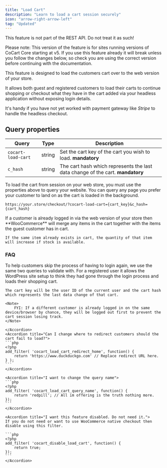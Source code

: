 ```yaml
---
title: "Load Cart"
description: "Learn to load a cart session securely"
icon: "arrow-right-arrow-left"
tag: "Updated"
---
```


<Info>
    This feature is not part of the REST API. Do not treat it as such!
</Info>

<Warning>Please note: This version of the feature is for sites running versions of CoCart Core starting at v5. If you use this feature already it will break unless you follow the changes below, so check you are using the correct version before continuing with the documentation.</Warning>

This feature is designed to load the customers cart over to the web version of your store.

It allows both guest and registered customers to load their carts to continue shopping or checkout what they have in the cart added via your headless application without exposing login details.

It's handy if you have not yet worked with payment gateway like _Stripe_ to handle the headless checkout.

## Query properties

| Query              | Type   | Description                                                                    |
| ------------------ | ------ | ------------------------------------------------------------------------------ |
| `cocart-load-cart` | string | Set the cart key of the cart you wish to load. **mandatory**                   |
| `c_hash`           | string | The cart hash which represents the last data change of the cart. **mandatory** |

To load the cart from session on your web store, you must use the properties above to query your website. You can query any page you prefer your customer to land on as the cart is loaded in the background.

```
https://your.store/checkout/?cocart-load-cart={cart_key}&c_hash={cart_hash}
```

<Note>
    If a customer is already logged in via the web version of your store then **WooCommerce** will merge any items in the cart together with the items the guest customer has in cart.

    If the same item already exists in cart, the quantity of that item will increase if stock is available.
</Note>

### FAQ

<AccordionGroup>
    <Accordion title="How does a registered customer load their cart without authenticating?">
    To help customers skip the process of having to login again, we use the same two queries to validate with. For a registered user it allows the WordPress site setup to think they had gone through the login process and loads their shopping cart.

    The cart key will be the user ID of the current user and the cart hash which represents the last data change of that cart.

    <Note>
        FYI: If a different customer is already logged in on the same device/browser by chance, they will be logged out first to prevent the cart session losing track.
    </Note>

    </Accordion>
    <Accordion title="Can I change where to redirect customers should the cart fail to load?">
    ```php
    <?php
    add_filter( 'cocart_load_cart_redirect_home', function() {
        return 'https://www.duckduckgo.com' // Replace redirect URL here.
    } );
    ```
    </Accordion>

    <Accordion title="I want to change the query name">
    ```php
    <?php
    add_filter( 'cocart_load_cart_query_name', function() {
        return 'redpill'; // All im offering is the truth nothing more.
    });
    ```
    </Accordion>

    <Accordion title="I want this feature disabled. Do not need it.">
    If you do not need or want to use WooCommerce native checkout then disable using this filter.

    ```php
    <?php
    add_filter( 'cocart_disable_load_cart', function() {
        return true;
    });
    ```
    </Accordion>
</AccordionGroup>
